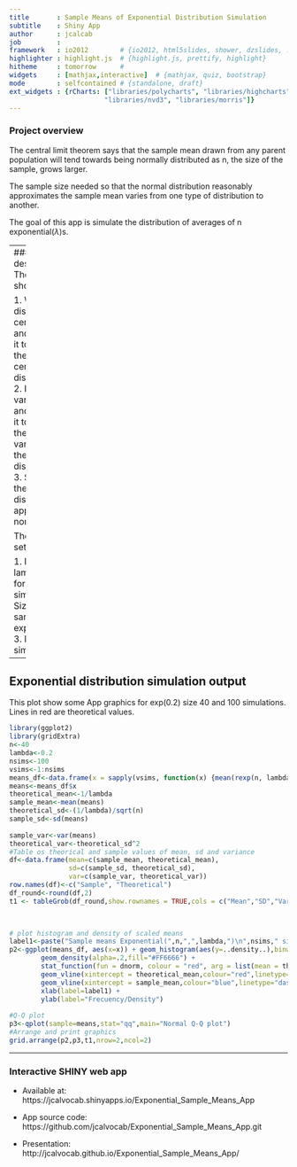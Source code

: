 ```yaml
---
title       : Sample Means of Exponential Distribution Simulation
subtitle    : Shiny App
author      : jcalcab
job         : 
framework   : io2012        # {io2012, html5slides, shower, dzslides, ...}
highlighter : highlight.js  # {highlight.js, prettify, highlight}
hitheme     : tomorrow      # 
widgets     : [mathjax,interactive]  # {mathjax, quiz, bootstrap}
mode        : selfcontained # {standalone, draft}
ext_widgets : {rCharts: ["libraries/polycharts", "libraries/highcharts", 
                        "libraries/nvd3", "libraries/morris"]}
---
```


### Project overview
The central limit theorem says that the sample mean drawn from any parent population will tend towards being normally distributed as n, the size of the sample, grows larger.

The sample size needed so that the normal distribution reasonably approximates the sample mean varies from one type of distribution to another.

The goal of this app is simulate the distribution of averages of n exponential($\lambda$)s.

---
### Project description
The app show:

1. Where the distribution is centered at and compare it to the theoretical center of the distribution.
2. How variable it is and compare it to the theoretical variance of the distribution.
3. Show that the distribution is approximately normal.

The app allow set:

1. Parameter lambda ($\lambda$) for all simulations
2. Size of sample exponentials
3. Number of simulations

---

## Exponential distribution simulation output
This plot show some App graphics for exp(0.2) size 40 and 100 simulations.
Lines in red are theoretical values.

```r
library(ggplot2)
library(gridExtra)
n<-40
lambda<-0.2
nsims<-100
vsims<-1:nsims
means_df<-data.frame(x = sapply(vsims, function(x) {mean(rexp(n, lambda))}))
means<-means_df$x
theoretical_mean<-1/lambda
sample_mean<-mean(means)
theoretical_sd<-(1/lambda)/sqrt(n)
sample_sd<-sd(means)
                
sample_var<-var(means)
theoretical_var<-theoretical_sd^2
#Table os theorical and sample values of mean, sd and variance
df<-data.frame(mean=c(sample_mean, theoretical_mean),
               sd=c(sample_sd, theoretical_sd),
               var=c(sample_var, theoretical_var))
row.names(df)<-c("Sample", "Theoretical")
df_round<-round(df,2)
t1 <- tableGrob(df_round,show.rownames = TRUE,cols = c("Mean","SD","Variance"))


                
# plot histogram and density of scaled means
label1<-paste("Sample means Exponential(",n,",",lambda,")\n",nsims," simulations") 
p2<-ggplot(means_df, aes(x=x)) + geom_histogram(aes(y=..density..),binwidth=.1,colour="black",fill="white") +
        geom_density(alpha=.2,fill="#FF6666") +
        stat_function(fun = dnorm, colour = "red", arg = list(mean = theoretical_mean,sd = theoretical_sd)) +
        geom_vline(xintercept = theoretical_mean,colour="red",linetype="dotted",size = 1) +
        geom_vline(xintercept = sample_mean,colour="blue",linetype="dashed",size = 1) +
        xlab(label=label1) +
        ylab(label="Frecuency/Density")
                         
#Q-Q plot
p3<-qplot(sample=means,stat="qq",main="Normal Q-Q plot")
#Arrange and print graphics
grid.arrange(p2,p3,t1,nrow=2,ncol=2)
```

---

### Interactive SHINY web app


- Available at: https://jcalvocab.shinyapps.io/Exponential_Sample_Means_App

- App source code: https://github.com/jcalvocab/Exponential_Sample_Means_App.git

- Presentation: http://jcalvocab.github.io/Exponential_Sample_Means_App/




